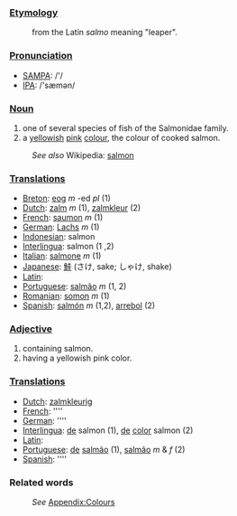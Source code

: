 ===[[Etymology]]===
:from the Latin ''salmo'' meaning "leaper".

===[[Pronunciation]]===
*[[w:SAMPA|SAMPA]]: /'/
*[[w:IPA|IPA]]: /'sæmən/

===[[Noun]]===
#one of several species of fish of the Salmonidae family.
#a [[yellowish]] [[pink]] [[color|colour]], the colour of cooked salmon.
:''See also'' Wikipedia: [[w:salmon|salmon]]

===[[Translation]]s===
*[[Breton]]: [[eog]] ''m'' -ed ''pl'' (1)
*[[Dutch]]: [[zalm]] ''m'' (1), [[zalmkleur]] (2)
*[[French]]: [[saumon]] ''m'' (1)
*[[German]]: [[Lachs]] ''m'' (1)
*[[Indonesian]]: salmon
*[[Interlingua]]: salmon (1 ,2)
*[[Italian]]: [[salmone]] ''m'' (1)
*[[Japanese]]: [[鮭]] (さけ, sake; しゃけ, shake)
*[[Latin]]: [[]]
*[[Portuguese]]: [[salmão]] ''m'' (1, 2)
*[[Romanian]]: [[somon]] ''m'' (1)
*[[Spanish]]: [[salmón]] ''m'' (1,2), [[arrebol]] (2)

===[[Adjective]]===
#containing salmon.
#having a yellowish pink color.

===[[Translation]]s===
*[[Dutch]]: [[zalmkleurig]]
*[[French]]: [[]] ''''
*[[German]]: [[]] ''''
*[[Interlingua]]: [[de]] salmon (1), [[de]] [[color]] salmon (2)
*[[Latin]]: [[]]
*[[Portuguese]]: [[de]] [[salmão]] (1), [[salmão]] ''m'' & ''f'' (2)
*[[Spanish]]: [[]] ''''

===Related words===
:''See'' [[Wiktionary_Appendix:Colours|Appendix:Colours]]